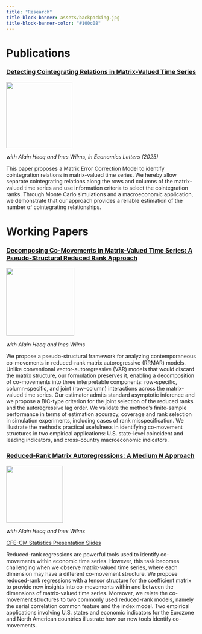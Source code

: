 ```yaml
---
title: "Research"
title-block-banner: assets/backpacking.jpg
title-block-banner-color: "#100c08"
---
```


<style>

#title-block-header {
  margin-block-end: -25rem;
  position: relative;
  margin-top: 1px;
  height: 800px;
}

.quarto-title-banner {
  margin-block-end: 1rem;
  position: relative;
  margin-top: -10px;
  height: 85%;
}

</style>

# Publications


### [Detecting Cointegrating Relations in Matrix-Valued Time Series](https://www.sciencedirect.com/science/article/pii/S0165176525000424)

:::{.column-margin}
![](assets/globalplots.png){height=175}
:::
*with Alain Hecq and Ines Wilms, in Economics Letters (2025)*



::: {.callout-tip title="Abstract" collapse=true}
This paper proposes a Matrix Error Correction Model to identify cointegration relations in matrix-valued time series.
We hereby allow separate cointegrating relations along the rows and columns of the matrix-valued time series and use information criteria to select the cointegration ranks.
Through Monte Carlo simulations and a macroeconomic application, we demonstrate that our approach provides a reliable estimation of the number of cointegrating relationships.
:::


# Working Papers

### [Decomposing Co-Movements in Matrix-Valued Time Series: A Pseudo-Structural Reduced Rank Approach](https://arxiv.org/abs/2509.19911)

:::{.column-margin}
![](assets/sccf_restriction.png){height=180}
:::
*with Alain Hecq and Ines Wilms*

::: {.callout-tip title="Abstract" collapse=true}
We propose a pseudo-structural framework for analyzing contemporaneous co-movements in reduced-rank matrix autoregressive (RRMAR) models.
Unlike conventional vector-autoregressive (VAR) models that would discard the matrix structure, our formulation preserves it, enabling a decomposition of co-movements
into three interpretable components: row-specific, column-specific, and joint (row–column) interactions across the matrix-valued time series.
Our estimator admits standard asymptotic inference and we propose a BIC-type criterion for the joint selection of the reduced ranks and the autoregressive lag order.
We validate the method's finite-sample performance  in terms of estimation accuracy, coverage and rank selection in simulation experiments, including cases of rank misspecification.
We illustrate the method's practical usefulness in identifying co-movement structures in  two empirical applications: U.S. state-level coincident and leading indicators, and cross-country macroeconomic indicators.
:::


### [Reduced-Rank Matrix Autoregressions: A Medium $N$ Approach](https://arxiv.org/abs/2407.07973)

:::{.column-margin}
![](assets/rrmarfig.png){height=150}
:::
*with Alain Hecq and Ines Wilms*

[CFE-CM Statistics Presentation Slides](assets/matrixsccfslides.html)
 
::: {.callout-tip title="Abstract" collapse=true}
Reduced-rank regressions are powerful tools used to identify co-movements within economic time series.
However, this task becomes challenging when we observe matrix-valued time series, where each dimension may have a different co-movement structure.
We propose reduced-rank regressions with a tensor structure for the coefficient matrix to provide new insights into co-movements within and between the dimensions of matrix-valued time series.
Moreover, we relate the co-movement structures to two commonly used reduced-rank models, namely the serial correlation common feature and the index model.
Two empirical applications involving U.S.\ states and economic indicators for the Eurozone and North American countries illustrate how our new tools identify co-movements.
:::

